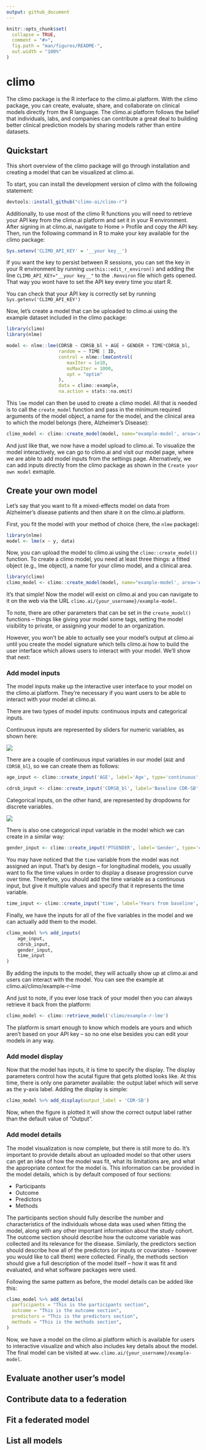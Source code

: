 ```yaml
---
output: github_document
---
```


<!-- README.md is generated from README.Rmd. Please edit that file -->

```r
knitr::opts_chunk$set(
  collapse = TRUE,
  comment = "#>",
  fig.path = "man/figures/README-",
  out.width = "100%"
)
```

# climo

<!-- badges: start -->
<!-- badges: end -->

The climo package is the R interface to the climo.ai platform. With the climo package, you can create, evaluate, share, and collaborate on clinical models directly from the R language. The climo.ai platform follows the belief that individuals, labs, and companies can contribute a great deal to building better clinical prediction models by sharing models rather than entire datasets.



## Quickstart

This short overview of the climo package will go through installation and creating a model that can be visualized at climo.ai.

To start, you can install the development version of climo with the following statement:

``` r
devtools::install_github("climo-ai/climo-r")
```

Additionally, to use most of the climo R functions you will need to retrieve your API key from the climo.ai platform and set it in your R environment. After signing in at climo.ai, navigate to Home > Profile and copy the API key. Then, run the following command in R to make your key available for the climo package:

```R
Sys.setenv('CLIMO_API_KEY' = '__your key__')
```

If you want the key to persist between R sessions, you can set the key in your R environment by running `usethis::edit_r_environ()` and adding the line `CLIMO_API_KEY="__your key__"` to the `.Renviron` file which gets opened. That way you wont have to set the API key every time you start R. 

You can check that your API key is correctly set by running `Sys.getenv('CLIMO_API_KEY')`


Now, let's create a model that can be uploaded to climo.ai using the example dataset included in the climo package:

```R 
library(climo)
library(nlme)

model <- nlme::lme(CDRSB ~ CDRSB_bl + AGE + GENDER + TIME*CDRSB_bl,
                   random = ~ TIME | ID,
                   control = nlme::lmeControl(
                      maxIter = 1e10,
                      msMaxIter = 1000,
                      opt = "optim"
                   ),
                   data = climo::example,
                   na.action = stats::na.omit)
```

This `lme` model can then be used to create a climo model. All that is needed is to call the `create_model` function and pass in the minimum required arguments of the model object, a name for the model, and the clinical area to which the model belongs (here, Alzheimer's Disease):

```R
climo_model <- climo::create_model(model, name="example-model', area='Alzheimers Disease')
```

And just like that, we now have a model upload to climo.ai. To visualize the model interactively, we can go to climo.ai and visit our model page, where we are able to add model inputs from the settings page. Alternatively, we can add inputs directly from the climo package as shown in the `Create your own model` exmaple.


## Create your own model

Let's say that you want to fit a mixed-effects model on data from Alzheimer's disease patients and then share it on the climo.ai platform. 

First, you fit the model with your method of choice (here, the `nlme` package):

```R
library(nlme)
model <- lme(x ~ y, data)
```

Now, you can upload the model to climo.ai using the `climo::create_model()` function. To create a climo model, you need at least three things: a fitted object (e.g., lme object), a name for your climo model, and a clinical area. 

```R
library(climo)
climo_model <- climo::create_model(model, name="example-model', area='Alzheimers Disease')
```

It's that simple! Now the model will exist on climo.ai and you can navigate to it on the web via the URL `climo.ai/{your_username}/example-model`. 

To note, there are other parameters that can be set in the `create_model()` functions -- things like giving your model some tags, setting the model visibility to private, or assigning your model to an organization.

However, you won't be able to actually see your model's output at climo.ai until you create the model signature which tells climo.ai how to build the user interface which allows users to interact with your model. We'll show that next:

### Add model inputs

The model inputs make up the interactive user interface to your model on the climo.ai platform. They're necessary if you want users to be able to interact with your model at climo.ai.

There are two types of model inputs: continuous inputs and categorical inputs.

Continuous inputs are represented by sliders for numeric variables, as shown here:

![](man/figures/slider.png)

There are a couple of continuous input variables in our model (`AGE` and `CDRSB_bl`), so we can create them as follows:

```R
age_input <- climo::create_input('AGE', label='Age', type='continuous', min=50, max=90, step=1, initial=70)

cdrsb_input <- climo::create_input('CDRSB_bl', label='Baseline CDR-SB', type='continuous', min=0, max=10, step=0.5, initial=2.5)
```

Categorical inputs, on the other hand, are represented by dropdowns for discrete variables.


![](man/figures/dropdown.png)


There is also one categorical input variable in the model which we can create in a similar way:


```R
gender_input <- climo::create_input('PTGENDER', label='Gender', type='categorical', options=c('Male','Female'), initial='Female')
```


You may have noticed that the `time` variable from the model was not assigned an input. That's by design -- for longitudinal models, you usually want to fix the time values in order to display a disease progression curve over time. Therefore, you should add the time variable as a continuous input, but give it multiple values and specify that it represents the time variable.

```R
time_input <- climo::create_input('time', label='Years from baseline', type='continuous', options=c(0, 0.5, 1, 1.5, 2), is_time=TRUE)
```


Finally, we have the inputs for all of the five variables in the model and we can actually add them to the model. 

```R
climo_model %>% add_inputs(
    age_input,
    cdrsb_input,
    gender_input,
    time_input
)
```

By adding the inputs to the model, they will actually show up at climo.ai and users can interact with the model. You can see the example at climo.ai/climo/example-r-lme


And just to note, if you ever lose track of your model then you can always retrieve it back from the platform:

```R
climo_model <- climo::retrieve_model('climo/example-r-lme')
```

The platform is smart enough to know which models are yours and which aren't based on your API key -- so no one else besides you can edit your models in any way.


### Add model display

Now that the model has inputs, it is time to specify the display. The display parameters control how the acutal figure that gets plotted looks like. At this time, there is only one parameter available: the output label which will serve as the y-axis label. Adding the display is simple:

```R
climo_model %>% add_display(output_label = 'CDR-SB')
```

Now, when the figure is plotted it will show the correct output label rather than the default value of "Output". 

### Add model details

The model visualization is now complete, but there is still more to do. It's important to provide details about an uploaded model so that other users can get an idea of how the model was fit, what its limitations are, and what the appropriate context for the model is. This information can be provided in the model details, which is by default composed of four sections:

- Participants
- Outcome
- Predictors
- Methods

The participants section should fully describe the number and characteristics of the individuals whose data was used when fitting the model, along with any other important information about the study cohort. The outcome section should describe how the outcome variable was collected and its relevance for the disease. Similarly, the predictors section should describe how all of the predictors (or inputs or covariates - however you would like to call them) were collected. Finally, the methods section should give a full description of the model itself -- how it was fit and evaluated, and what software packages were used.

Following the same pattern as before, the model details can be added like this:

```R
climo_model %>% add_details(
  participants = "This is the participants section",
  outcome = "This is the outcome section",
  predictors = "This is the predictors section",
  methods = "This is the methods section",
)
```

Now, we have a model on the climo.ai platform which is available for users to interactive visualize and which also includes key details about the model. The final model can be visited at `www.climo.ai/{your_username}/example-model`.

## Evaluate another user's model


## Contribute data to a federation


## Fit a federated model


## List all models


